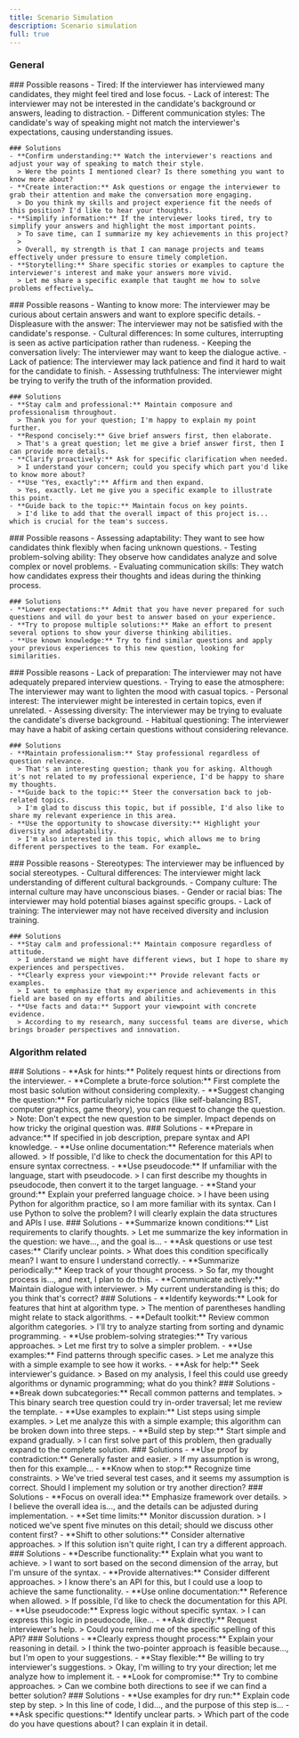 ```yaml
---
title: Scenario Simulation
description: Scenario simulation
full: true
---
```



### General

<Accordions>
  <Accordion title="The interviewer is not listening or seems impatient">
    ### Possible reasons
    - Tired: If the interviewer has interviewed many candidates, they might feel tired and lose focus.
    - Lack of interest: The interviewer may not be interested in the candidate's background or answers, leading to distraction.
    - Different communication styles: The candidate's way of speaking might not match the interviewer's expectations, causing understanding issues.

    ### Solutions
    - **Confirm understanding:** Watch the interviewer's reactions and adjust your way of speaking to match their style.
      > Were the points I mentioned clear? Is there something you want to know more about?
    - **Create interaction:** Ask questions or engage the interviewer to grab their attention and make the conversation more engaging.
      > Do you think my skills and project experience fit the needs of this position? I'd like to hear your thoughts.
    - **Simplify information:** If the interviewer looks tired, try to simplify your answers and highlight the most important points.
      > To save time, can I summarize my key achievements in this project?
      >
      > Overall, my strength is that I can manage projects and teams effectively under pressure to ensure timely completion.
    - **Storytelling:** Share specific stories or examples to capture the interviewer's interest and make your answers more vivid.
      > Let me share a specific example that taught me how to solve problems effectively…
  </Accordion>
  <Accordion title="The interviewer frequently interrupts your answers">
    ### Possible reasons
    - Wanting to know more: The interviewer may be curious about certain answers and want to explore specific details.
    - Displeasure with the answer: The interviewer may not be satisfied with the candidate's response.
    - Cultural differences: In some cultures, interrupting is seen as active participation rather than rudeness.
    - Keeping the conversation lively: The interviewer may want to keep the dialogue active.
    - Lack of patience: The interviewer may lack patience and find it hard to wait for the candidate to finish.
    - Assessing truthfulness: The interviewer might be trying to verify the truth of the information provided.

    ### Solutions
    - **Stay calm and professional:** Maintain composure and professionalism throughout.
      > Thank you for your question; I'm happy to explain my point further.
    - **Respond concisely:** Give brief answers first, then elaborate.
      > That's a great question; let me give a brief answer first, then I can provide more details.
    - **Clarify proactively:** Ask for specific clarification when needed.
      > I understand your concern; could you specify which part you'd like to know more about?
    - **Use "Yes, exactly":** Affirm and then expand.
      > Yes, exactly. Let me give you a specific example to illustrate this point.
    - **Guide back to the topic:** Maintain focus on key points.
      > I'd like to add that the overall impact of this project is... which is crucial for the team's success.
  </Accordion>
    <Accordion title="The interviewer asks questions you are completely unprepared for">
    ### Possible reasons
    - Assessing adaptability: They want to see how candidates think flexibly when facing unknown questions.
    - Testing problem-solving ability: They observe how candidates analyze and solve complex or novel problems.
    - Evaluating communication skills: They watch how candidates express their thoughts and ideas during the thinking process.

    ### Solutions
    - **Lower expectations:** Admit that you have never prepared for such questions and will do your best to answer based on your experience.
    - **Try to propose multiple solutions:** Make an effort to present several options to show your diverse thinking abilities.
    - **Use known knowledge:** Try to find similar questions and apply your previous experiences to this new question, looking for similarities.
  </Accordion>

  <Accordion title="The interviewer asks unrelated questions">
    ### Possible reasons
    - Lack of preparation: The interviewer may not have adequately prepared interview questions.
    - Trying to ease the atmosphere: The interviewer may want to lighten the mood with casual topics.
    - Personal interest: The interviewer might be interested in certain topics, even if unrelated.
    - Assessing diversity: The interviewer may be trying to evaluate the candidate's diverse background.
    - Habitual questioning: The interviewer may have a habit of asking certain questions without considering relevance.

    ### Solutions
    - **Maintain professionalism:** Stay professional regardless of question relevance.
      > That's an interesting question; thank you for asking. Although it's not related to my professional experience, I'd be happy to share my thoughts.
    - **Guide back to the topic:** Steer the conversation back to job-related topics.
      > I'm glad to discuss this topic, but if possible, I'd also like to share my relevant experience in this area.
    - **Use the opportunity to showcase diversity:** Highlight your diversity and adaptability.
      > I'm also interested in this topic, which allows me to bring different perspectives to the team. For example…
  </Accordion>

  <Accordion title="The interviewer shows bias">
    ### Possible reasons
    - Stereotypes: The interviewer may be influenced by social stereotypes.
    - Cultural differences: The interviewer might lack understanding of different cultural backgrounds.
    - Company culture: The internal culture may have unconscious biases.
    - Gender or racial bias: The interviewer may hold potential biases against specific groups.
    - Lack of training: The interviewer may not have received diversity and inclusion training.

    ### Solutions
    - **Stay calm and professional:** Maintain composure regardless of attitude.
      > I understand we might have different views, but I hope to share my experiences and perspectives.
    - **Clearly express your viewpoint:** Provide relevant facts or examples.
      > I want to emphasize that my experience and achievements in this field are based on my efforts and abilities.
    - **Use facts and data:** Support your viewpoint with concrete evidence.
      > According to my research, many successful teams are diverse, which brings broader perspectives and innovation.
  </Accordion>
</Accordions>


### Algorithm related

<Accordions>
  <Accordion title="Encountering overly difficult questions">
    ### Solutions
    - **Ask for hints:** Politely request hints or directions from the interviewer.
    - **Complete a brute-force solution:** First complete the most basic solution without considering complexity.
    - **Suggest changing the question:** For particularly niche topics (like self-balancing BST, computer graphics, game theory), you can request to change the question.
      > Note: Don't expect the new question to be simpler. Impact depends on how tricky the original question was.
  </Accordion>

  <Accordion title="Being asked to use a specific programming language">
    ### Solutions
    - **Prepare in advance:** If specified in job description, prepare syntax and API knowledge.
    - **Use online documentation:** Reference materials when allowed.
      > If possible, I'd like to check the documentation for this API to ensure syntax correctness.
    - **Use pseudocode:** If unfamiliar with the language, start with pseudocode.
      > I can first describe my thoughts in pseudocode, then convert it to the target language.
    - **Stand your ground:** Explain your preferred language choice.
      > I have been using Python for algorithm practice, so I am more familiar with its syntax. Can I use Python to solve the problem? I will clearly explain the data structures and APIs I use.
  </Accordion>

  <Accordion title="Unable to understand the question or overlooking key conditions">
    ### Solutions
    - **Summarize known conditions:** List requirements to clarify thoughts.
      > Let me summarize the key information in the question: we have..., and the goal is...
    - **Ask questions or use test cases:** Clarify unclear points.
      > What does this condition specifically mean? I want to ensure I understand correctly.
    - **Summarize periodically:** Keep track of your thought process.
      > So far, my thought process is..., and next, I plan to do this.
    - **Communicate actively:** Maintain dialogue with interviewer.
      > My current understanding is this; do you think that's correct?
  </Accordion>

  <Accordion title="Unable to correctly classify the question">
    ### Solutions
    - **Identify keywords:** Look for features that hint at algorithm type.
      > The mention of parentheses handling might relate to stack algorithms.
    - **Default toolkit:** Review common algorithm categories.
      > I'll try to analyze starting from sorting and dynamic programming.
    - **Use problem-solving strategies:** Try various approaches.
      > Let me first try to solve a simpler problem.
    - **Use examples:** Find patterns through specific cases.
      > Let me analyze this with a simple example to see how it works.
    - **Ask for help:** Seek interviewer's guidance.
      > Based on my analysis, I feel this could use greedy algorithms or dynamic programming; what do you think?
  </Accordion>
    <Accordion title="Unsure of specific problem-solving steps after classification">
    ### Solutions
    - **Break down subcategories:** Recall common patterns and templates.
      > This binary search tree question could try in-order traversal; let me review the template.
    - **Use examples to explain:** List steps using simple examples.
      > Let me analyze this with a simple example; this algorithm can be broken down into three steps.
    - **Build step by step:** Start simple and expand gradually.
      > I can first solve part of this problem, then gradually expand to the complete solution.
  </Accordion>
  <Accordion title="Step-by-step proof of solution correctness">
    ### Solutions
    - **Use proof by contradiction:** Generally faster and easier.
      > If my assumption is wrong, then for this example…
    - **Know when to stop:** Recognize time constraints.
      > We've tried several test cases, and it seems my assumption is correct. Should I implement my solution or try another direction?
  </Accordion>

  <Accordion title="Spending too much time discussing solution details">
    ### Solutions
    - **Focus on overall idea:** Emphasize framework over details.
      > I believe the overall idea is..., and the details can be adjusted during implementation.
    - **Set time limits:** Monitor discussion duration.
      > I noticed we've spent five minutes on this detail; should we discuss other content first?
    - **Shift to other solutions:** Consider alternative approaches.
      > If this solution isn't quite right, I can try a different approach.
  </Accordion>

  <Accordion title="Forgetting specific API spelling or usage">
    ### Solutions
    - **Describe functionality:** Explain what you want to achieve.
      > I want to sort based on the second dimension of the array, but I'm unsure of the syntax.
    - **Provide alternatives:** Consider different approaches.
      > I know there's an API for this, but I could use a loop to achieve the same functionality.
    - **Use online documentation:** Reference when allowed.
      > If possible, I'd like to check the documentation for this API.
    - **Use pseudocode:** Express logic without specific syntax.
      > I can express this logic in pseudocode, like...
    - **Ask directly:** Request interviewer's help.
      > Could you remind me of the specific spelling of this API?
  </Accordion>
    <Accordion title="Not reaching agreement with interviewer on solution direction">
    ### Solutions
    - **Clearly express thought process:** Explain your reasoning in detail.
      > I think the two-pointer approach is feasible because..., but I'm open to your suggestions.
    - **Stay flexible:** Be willing to try interviewer's suggestions.
      > Okay, I'm willing to try your direction; let me analyze how to implement it.
    - **Look for compromise:** Try to combine approaches.
      > Can we combine both directions to see if we can find a better solution?
  </Accordion>

  <Accordion title="Interviewer does not understand your solution or code">
    ### Solutions
    - **Use examples for dry run:** Explain code step by step.
      > In this line of code, I did..., and the purpose of this step is...
    - **Ask specific questions:** Identify unclear parts.
      > Which part of the code do you have questions about? I can explain it in detail.
  </Accordion>
</Accordions>